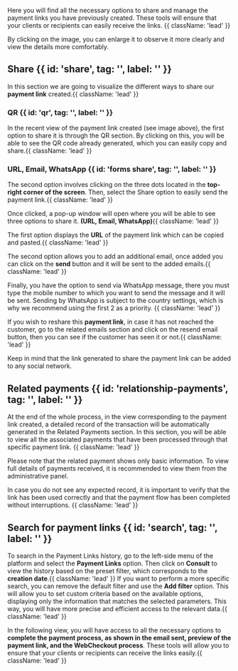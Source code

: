 
<HeroPattern />


Here you will find all the necessary options to share and manage the payment links you have previously created. These tools will ensure that your clients or recipients can easily receive the links. {{ className: 'lead' }}

<Note>By clicking on the image, you can enlarge it to observe it more clearly and view the details more comfortably.</Note>

## Share {{ id: 'share', tag: '', label: '' }}

In this section we are going to visualize the different ways to share our **payment link** created.{{ className: 'lead' }}

### QR {{ id: 'qr', tag: '', label: '' }}

In the recent view of the payment link created (see image above), the first option to share it is through the QR section. By clicking on this, you will be able to see the QR code already generated, which you can easily copy and share.{{ className: 'lead' }}

<CenteredContainer>
    <ImageZoom
      src="/Qr_link.webp"
      alt="Qr_link"
      className="w-full h-auto shadow rounded-md my-0 transition-transform duration-300 ease-in-out cursor-pointer hover:scale-110 focus:scale-110" 
    />
</CenteredContainer>

### URL, Email, WhatsApp {{ id: 'forms share', tag: '', label: '' }}

The second option involves clicking on the three dots located in the **top-right corner of the screen**. Then, select the Share option to easily send the payment link.{{ className: 'lead' }}

<CenteredContainer>
    <ImageZoom
      src="/Share_link.webp"
      alt="Share_link"
      className="w-full h-auto shadow rounded-md my-0 transition-transform duration-300 ease-in-out cursor-pointer hover:scale-110 focus:scale-110" 
    />
</CenteredContainer>

Once clicked, a pop-up window will open where you will be able to see three options to share it. **(URL, Email, WhatsApp)**{{ className: 'lead' }}

The first option displays the **URL** of the payment link which can be copied and pasted.{{ className: 'lead' }}


<CenteredContainer>
    <ImageZoom
      src="/Url_link.webp"
      alt="Url_link"
      className="w-full h-auto shadow rounded-md my-0 transition-transform duration-300 ease-in-out cursor-pointer hover:scale-110 focus:scale-110" 
    />
</CenteredContainer>

The second option allows you to add an additional email, once added you can click on the **send** button and it will be sent to the added emails.{{ className: 'lead' }}

<CenteredContainer>
    <ImageZoom
      src="/Email_link.webp"
      alt="Email_link"
      className="w-full h-auto shadow rounded-md my-0 transition-transform duration-300 ease-in-out cursor-pointer hover:scale-110 focus:scale-110" 
    />
</CenteredContainer>

Finally, you have the option to send via WhatsApp message, there you must type the mobile number to which you want to send the message and it will be sent. Sending by WhatsApp is subject to the country settings, which is why we recommend using the first 2 as a priority.  {{ className: 'lead' }}

<CenteredContainer>
    <ImageZoom
      src="/Wp_link.webp"
      alt="Wp_link"
      className="w-full h-auto shadow rounded-md my-0 transition-transform duration-300 ease-in-out cursor-pointer hover:scale-110 focus:scale-110" 
    />
</CenteredContainer>

If you wish to reshare this **payment link**, in case it has not reached the customer, go to the related emails section and click on the resend email button, then you can see if the customer has seen it or not.{{ className: 'lead' }}

<Note>Keep in mind that the link generated to share the payment link can be added to any social network.</Note>

## Related payments {{ id: 'relationship-payments', tag: '', label: '' }}

At the end of the whole process, in the view corresponding to the payment link created, a detailed record of the transaction will be automatically generated in the Related Payments section. In this section, you will be able to view all the associated payments that have been processed through that specific payment link. {{ className: 'lead' }}

<Note>Please note that the related payment shows only basic information. To view full details of payments received, it is recommended to view them from the administrative panel.</Note>

In case you do not see any expected record, it is important to verify that the link has been used correctly and that the payment flow has been completed without interruptions. {{ className: 'lead' }}

## Search for payment links {{ id: 'search', tag: '', label: '' }}

To search in the Payment Links history, go to the left-side menu of the platform and select the **Payment Links** option. Then click on **Consult** to view the history based on the preset filter, which corresponds to the **creation date**.{{ className: 'lead' }}
If you want to perform a more specific search, you can remove the default filter and use the **Add filter** option. This will allow you to set custom criteria based on the available options, displaying only the information that matches the selected parameters. This way, you will have more precise and efficient access to the relevant data.{{ className: 'lead' }}
<CenteredContainer>
    <ImageZoom
      src="/Payments/searchPaymentLink.webp"
      alt="Search payment links"
      className="w-full h-auto shadow rounded-md my-0 transition-transform duration-300 ease-in-out cursor-pointer hover:scale-110 focus:scale-110" 
    />
</CenteredContainer>

In the following view, you will have access to all the necessary options to **complete the payment process, as shown in the email sent, preview of the payment link, and the WebCheckout process**. These tools will allow you to ensure that your clients or recipients can receive the links easily.{{ className: 'lead' }}